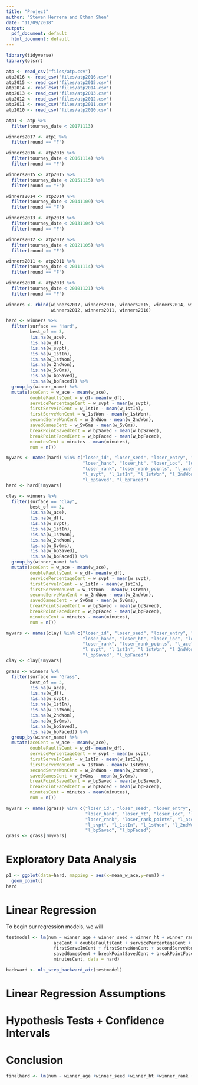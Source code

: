 ```yaml
---
title: "Project"
author: "Steven Herrera and Ethan Shen"
date: "11/09/2018"
output:
  pdf_document: default
  html_document: default
---
```


```r
library(tidyverse)
library(olsrr)
```

```r
atp <- read_csv("files/atp.csv")
atp2016 <- read_csv("files/atp2016.csv")
atp2015 <- read_csv("files/atp2015.csv")
atp2014 <- read_csv("files/atp2014.csv")
atp2013 <- read_csv("files/atp2013.csv")
atp2012 <- read_csv("files/atp2012.csv")
atp2011 <- read_csv("files/atp2011.csv")
atp2010 <- read_csv("files/atp2010.csv")

atp1 <- atp %>%
  filter(tourney_date < 20171113)

winners2017 <- atp1 %>%
  filter(round == "F")

winners2016 <- atp2016 %>%
  filter(tourney_date < 20161114) %>%
  filter(round == "F")

winners2015 <- atp2015 %>%
  filter(tourney_date < 20151115) %>%
  filter(round == "F")

winners2014 <- atp2014 %>%
  filter(tourney_date < 20141109) %>%
  filter(round == "F")

winners2013 <- atp2013 %>%
  filter(tourney_date < 20131104) %>%
  filter(round == "F")

winners2012 <- atp2012 %>%
  filter(tourney_date < 20121105) %>%
  filter(round == "F")

winners2011 <- atp2011 %>%
  filter(tourney_date < 20111114) %>%
  filter(round == "F")

winners2010 <- atp2010 %>%
  filter(tourney_date < 20101121) %>%
  filter(round == "F")

winners <- rbind(winners2017, winners2016, winners2015, winners2014, winners2013, 
                 winners2012, winners2011, winners2010)

hard <- winners %>%
  filter(surface == "Hard",
         best_of == 3,
         !is.na(w_ace), 
         !is.na(w_df), 
         !is.na(w_svpt), 
         !is.na(w_1stIn), 
         !is.na(w_1stWon), 
         !is.na(w_2ndWon),
         !is.na(w_SvGms), 
         !is.na(w_bpSaved),
         !is.na(w_bpFaced)) %>%
  group_by(winner_name) %>%
  mutate(aceCent = w_ace - mean(w_ace),
         doubleFaultsCent = w_df- mean(w_df),
         servicePercentageCent = w_svpt - mean(w_svpt),
         firstServeInCent = w_1stIn - mean(w_1stIn),
         firstServeWonCent = w_1stWon - mean(w_1stWon),
         secondServeWonCent = w_2ndWon - mean(w_2ndWon),
         savedGamesCent = w_SvGms - mean(w_SvGms),
         breakPointSavedCent = w_bpSaved - mean(w_bpSaved),
         breakPointFacedCent = w_bpFaced - mean(w_bpFaced),
         minutesCent = minutes - mean(minutes),
         num = n())

myvars <- names(hard) %in% c("loser_id", "loser_seed", "loser_entry", "loser_name",
                             "loser_hand", "loser_ht", "loser_ioc", "loser_age", 
                             "loser_rank", "loser_rank_points", "l_ace", "l_df", 
                             "l_svpt", "l_1stIn", "l_1stWon", "l_2ndWon", "l_SvGms", 
                             "l_bpSaved", "l_bpFaced") 
hard <- hard[!myvars]

clay <- winners %>%
  filter(surface == "Clay",
         best_of == 3,
         !is.na(w_ace), 
         !is.na(w_df), 
         !is.na(w_svpt), 
         !is.na(w_1stIn), 
         !is.na(w_1stWon), 
         !is.na(w_2ndWon),
         !is.na(w_SvGms), 
         !is.na(w_bpSaved),
         !is.na(w_bpFaced)) %>%
  group_by(winner_name) %>%
  mutate(aceCent = w_ace - mean(w_ace),
         doubleFaultsCent = w_df- mean(w_df),
         servicePercentageCent = w_svpt - mean(w_svpt),
         firstServeInCent = w_1stIn - mean(w_1stIn),
         firstServeWonCent = w_1stWon - mean(w_1stWon),
         secondServeWonCent = w_2ndWon - mean(w_2ndWon),
         savedGamesCent = w_SvGms - mean(w_SvGms),
         breakPointSavedCent = w_bpSaved - mean(w_bpSaved),
         breakPointFacedCent = w_bpFaced - mean(w_bpFaced),
         minutesCent = minutes - mean(minutes),
         num = n())

myvars <- names(clay) %in% c("loser_id", "loser_seed", "loser_entry", "loser_name",
                             "loser_hand", "loser_ht", "loser_ioc", "loser_age",
                             "loser_rank", "loser_rank_points", "l_ace", "l_df",
                             "l_svpt", "l_1stIn", "l_1stWon", "l_2ndWon", "l_SvGms",
                             "l_bpSaved", "l_bpFaced") 
clay <- clay[!myvars]

grass <- winners %>%
  filter(surface == "Grass",
         best_of == 3,
         !is.na(w_ace), 
         !is.na(w_df), 
         !is.na(w_svpt), 
         !is.na(w_1stIn), 
         !is.na(w_1stWon), 
         !is.na(w_2ndWon),
         !is.na(w_SvGms), 
         !is.na(w_bpSaved),
         !is.na(w_bpFaced)) %>%
  group_by(winner_name) %>%
  mutate(aceCent = w_ace - mean(w_ace),
         doubleFaultsCent = w_df- mean(w_df),
         servicePercentageCent = w_svpt - mean(w_svpt),
         firstServeInCent = w_1stIn - mean(w_1stIn),
         firstServeWonCent = w_1stWon - mean(w_1stWon),
         secondServeWonCent = w_2ndWon - mean(w_2ndWon),
         savedGamesCent = w_SvGms - mean(w_SvGms),
         breakPointSavedCent = w_bpSaved - mean(w_bpSaved),
         breakPointFacedCent = w_bpFaced - mean(w_bpFaced),
         minutesCent = minutes - mean(minutes),
         num = n())

myvars <- names(grass) %in% c("loser_id", "loser_seed", "loser_entry", "loser_name",
                              "loser_hand", "loser_ht", "loser_ioc", "loser_age",
                              "loser_rank", "loser_rank_points", "l_ace", "l_df", 
                              "l_svpt", "l_1stIn", "l_1stWon", "l_2ndWon", "l_SvGms",
                              "l_bpSaved", "l_bpFaced") 
grass <- grass[!myvars]
```

# Exploratory Data Analysis 

```r
p1 <- ggplot(data=hard, mapping = aes(x=mean_w_ace,y=num)) +
  geom_point()
hard
```




# Linear Regression

To begin our regression models, we will

```r
testmodel <- lm(num ~ winner_age + winner_seed + winner_ht + winner_rank + 
                  aceCent + doubleFaultsCent + servicePercentageCent + 
                  firstServeInCent + firstServeWonCent + secondServeWonCent + 
                  savedGamesCent + breakPointSavedCent + breakPointFacedCent + 
                  minutesCent, data = hard)
```

```r
backward <- ols_step_backward_aic(testmodel)
```

# Linear Regression Assumptions

# Hypothesis Tests + Confidence Intervals

# Conclusion













































































































```r
finalhard <- lm(num ~ winner_age +winner_seed +winner_ht +winner_rank +aceCent +doubleFaultsCent +servicePercentageCent +firstServeInCent +firstServeWonCent +secondServeWonCent +savedGamesCent+breakPointSavedCent+breakPointFacedCent+minutesCent,data = hard)

```





























